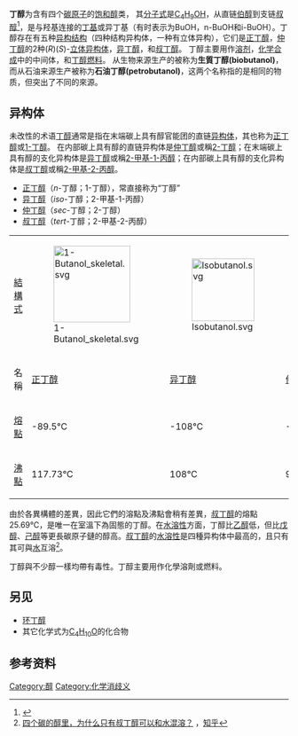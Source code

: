 {{About|化学物质|中国古代政治人物|丁醇 (明朝)}}
'''丁醇'''为含有四个[[碳|碳]][[原子|原子]]的[[饱和|饱和]][[醇|醇]]类， 其[[分子式|分子式]]是[[碳|C]]<sub>4</sub>[[氢|H]]<sub>9</sub>[[羟基|OH]]，从直链[[伯醇|伯醇]]到支链[[叔醇|叔醇]]<ref>{{Cite journal | doi = 10.1038/nature06450| pmid = 18172501| title = Non-fermentative pathways for synthesis of branched-chain higher alcohols as biofuels| journal = Nature| volume = 451| issue = 7174| pages = 86–9| year = 2008| last1 = Atsumi | first1 = S. | last2 = Hanai | first2 = T. | last3 = Liao | first3 = J. C. }}</ref>，是与羟基连接的[[丁基|丁基]]或异丁基（有时表示为BuOH，n-BuOH和i-BuOH）。丁醇存在有五种[[同分異構|异构结构]]（四种结构异构体，一种有立体异构），它们是[[正丁醇|正丁醇]]，[[仲丁醇|仲丁醇]]的2种(''R'')(''S'')-[[立体异构|立体异构体]]，[[异丁醇|异丁醇]]，和[[叔丁醇|叔丁醇]]。 丁醇主要用作[[溶剂|溶剂]]，[[化学合成|化学合成]]中的中间体，和[[丁醇燃料|丁醇燃料]]。 从生物来源生产的被称为'''生質丁醇(biobutanol)'''，而从石油来源生产被称为'''石油丁醇(petrobutanol)'''，这两个名称指的是相同的物质，但突出了不同的來源。

==异构体==

未改性的术语[[丁醇|丁醇]]通常是指在末端碳上具有醇官能团的直链[[异构体|异构体]]，其也称为[[正丁醇|正丁醇]]或[[1-丁醇|1-丁醇]]。 在内部碳上具有醇的直链异构体是[[仲丁醇|仲丁醇]]或稱[[2-丁醇|2-丁醇]]；在末端碳上具有醇的支化异构体是[[异丁醇|异丁醇]]或稱[[2-甲基-1-丙醇|2-甲基-1-丙醇]]；在内部碳上具有醇的支化异构体是[[叔丁醇|叔丁醇]]或稱[[2-甲基-2-丙醇|2-甲基-2-丙醇]]。

*[[1-丁醇|正丁醇]]（''n''-丁醇；1-丁醇），常直接称为“丁醇”
*[[异丁醇|异丁醇]]（''iso''-丁醇；2-甲基-1-丙醇）
*[[仲丁醇|仲丁醇]]（''sec''-丁醇；2-丁醇）
*[[叔丁醇|叔丁醇]]（''tert''-丁醇；2-甲基-2-丙醇）

{|border="1" style="text-align: center; margin: 0 0 1em 1em;"
|-
|[[結構式|結構式]]
|[[Image:1-Butanol_skeletal.svg|138px]]
|[[Image:Isobutanol.svg|113px]]
|[[Image:2-butanol_Line-Structure.svg|93px]]
|[[Image:Tert-butyl-alcohol-2D-skeletal.svg|80px]]
|-
|名稱
|[[1-丁醇|正丁醇]]
|[[异丁醇|异丁醇]]
|[[仲丁醇|仲丁醇]]
|[[叔丁醇|叔丁醇]]
|-
|[[熔點|熔點]]
| -89.5℃
| -108℃
| -114.7℃
| 25.69℃
|-
|[[沸點|沸點]]
|117.73℃
|108℃
|99℃
|82.4℃
|}

由於各異構體的差異，因此它們的溶點及沸點會稍有差異，[[叔丁醇|叔丁醇]]的熔點25.69℃，是唯一在室溫下為固態的丁醇。在[[水溶性|水溶性]]方面，丁醇比[[乙醇|乙醇]]低，但比[[戊醇|戊醇]]、[[己醇|己醇]]等更長碳原子鏈的醇高。[[叔丁醇|叔丁醇]]的[[水溶性|水溶性]]是四種异构体中最高的，且只有其可與[[水|水]]互溶<ref>[https://www.zhihu.com/question/38688900 四个碳的醇里，为什么只有叔丁醇可以和水混溶？] {{Wayback|url=https://www.zhihu.com/question/38688900 |date=20200410173748 }}，[[知乎|知乎]]</ref>。

丁醇與不少醇一樣均帶有毒性。丁醇主要用作化學溶劑或燃料。

==另见==
* [[环丁醇|环丁醇]]
* 其它化学式为[[C4H10O|C<sub>4</sub>H<sub>10</sub>O]]的化合物
==参考资料==
{{reflist}}

{{醇}}

[[Category:醇|Category:醇]]
[[Category:化学消歧义|Category:化学消歧义]]